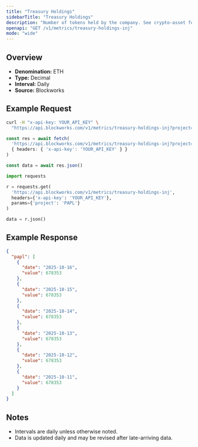 ```yaml
---
title: "Treasury Holdings"
sidebarTitle: "Treasury Holdings"
description: "Number of tokens held by the company. See crypto-asset for asset indicator"
openapi: "GET /v1/metrics/treasury-holdings-inj"
mode: "wide"
---
```


## Overview

- **Denomination:** ETH
- **Type:** Decimal
- **Interval:** Daily
- **Source:** Blockworks

## Example Request

<CodeGroup>

```bash cURL
curl -H "x-api-key: YOUR_API_KEY" \
  "https://api.blockworks.com/v1/metrics/treasury-holdings-inj?project=PAPL"
```

```typescript TypeScript
const res = await fetch(
  'https://api.blockworks.com/v1/metrics/treasury-holdings-inj?project=PAPL',
  { headers: { 'x-api-key': 'YOUR_API_KEY' } }
)

const data = await res.json()
```

```python Python
import requests

r = requests.get(
  'https://api.blockworks.com/v1/metrics/treasury-holdings-inj',
  headers={'x-api-key': 'YOUR_API_KEY'},
  params={'project': 'PAPL'}
)

data = r.json()
```

</CodeGroup>

## Example Response

```json
{
  "papl": [
    {
      "date": "2025-10-16",
      "value": 678353
    },
    {
      "date": "2025-10-15",
      "value": 678353
    },
    {
      "date": "2025-10-14",
      "value": 678353
    },
    {
      "date": "2025-10-13",
      "value": 678353
    },
    {
      "date": "2025-10-12",
      "value": 678353
    },
    {
      "date": "2025-10-11",
      "value": 678353
    }
  ]
}
```

## Notes
- Intervals are daily unless otherwise noted.
- Data is updated daily and may be revised after late-arriving data.